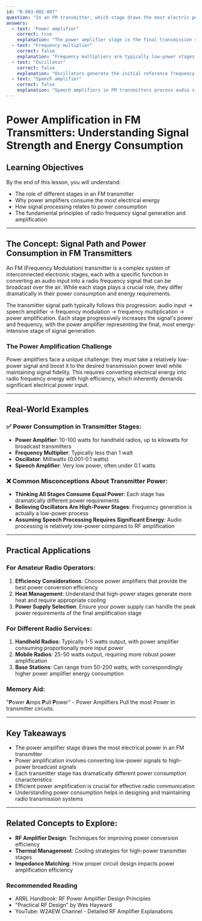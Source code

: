 ```yaml
---
id: "B-003-002-007"
question: "In an FM transmitter, which stage draws the most electric power?"
answers:
  - text: "Power amplifier"
    correct: true
    explanation: "The power amplifier stage is the final transmission stage responsible for boosting the signal to the desired output power, requiring significant electrical energy to amplify the radio frequency signal to a level suitable for transmission. Unlike other stages that primarily process or modify signals at low power levels, the power amplifier must convert substantial electrical input into high-power radio frequency output, making it the most power-consuming component in an FM transmitter."
  - text: "Frequency multiplier"
    correct: false
    explanation: "Frequency multipliers are typically low-power stages that generate higher frequency signals from a lower frequency source, using non-linear circuit techniques. They consume minimal electrical power compared to the power amplifier, as their primary function is signal conversion rather than high-power signal generation. The power requirements for frequency multipliers are relatively small and focused on signal manipulation."
  - text: "Oscillator"
    correct: false
    explanation: "Oscillators generate the initial reference frequency for the transmitter and operate at very low power levels. They typically consume minimal electrical power, often in the milliwatt range, as their primary function is to create a stable, precise frequency source. The power requirements for oscillators are significantly lower than those of the final power amplification stage."
  - text: "Speech amplifier"
    correct: false
    explanation: "Speech amplifiers in FM transmitters process audio signals at very low power levels, typically handling signals in the milliwatt to low-watt range. These stages are responsible for preparing the audio input for modulation but do not require significant electrical power. The power consumption of speech amplifiers is minimal compared to the final power amplifier stage that generates the transmitted radio frequency signal."
---
```


# Power Amplification in FM Transmitters: Understanding Signal Strength and Energy Consumption

## Learning Objectives
By the end of this lesson, you will understand:
- The role of different stages in an FM transmitter
- Why power amplifiers consume the most electrical energy
- How signal processing relates to power consumption
- The fundamental principles of radio frequency signal generation and amplification

---

## The Concept: Signal Path and Power Consumption in FM Transmitters

An FM (Frequency Modulation) transmitter is a complex system of interconnected electronic stages, each with a specific function in converting an audio input into a radio frequency signal that can be broadcast over the air. While each stage plays a crucial role, they differ dramatically in their power consumption and energy requirements.

The transmitter signal path typically follows this progression: audio input → speech amplifier → frequency modulation → frequency multiplication → power amplification. Each stage progressively increases the signal's power and frequency, with the power amplifier representing the final, most energy-intensive stage of signal generation.

### The Power Amplification Challenge

Power amplifiers face a unique challenge: they must take a relatively low-power signal and boost it to the desired transmission power level while maintaining signal fidelity. This requires converting electrical energy into radio frequency energy with high efficiency, which inherently demands significant electrical power input.

---

## Real-World Examples

### ✅ Power Consumption in Transmitter Stages:
- **Power Amplifier**: 10-100 watts for handheld radios, up to kilowatts for broadcast transmitters
- **Frequency Multiplier**: Typically less than 1 watt
- **Oscillator**: Milliwatts (0.001-0.1 watts)
- **Speech Amplifier**: Very low power, often under 0.1 watts

### ❌ Common Misconceptions About Transmitter Power:
- **Thinking All Stages Consume Equal Power**: Each stage has dramatically different power requirements
- **Believing Oscillators Are High-Power Stages**: Frequency generation is actually a low-power process
- **Assuming Speech Processing Requires Significant Energy**: Audio processing is relatively low-power compared to RF amplification

---

## Practical Applications

### For Amateur Radio Operators:
1. **Efficiency Considerations**: Choose power amplifiers that provide the best power conversion efficiency
2. **Heat Management**: Understand that high-power stages generate more heat and require appropriate cooling
3. **Power Supply Selection**: Ensure your power supply can handle the peak power requirements of the final amplification stage

### For Different Radio Services:
1. **Handheld Radios**: Typically 1-5 watts output, with power amplifier consuming proportionally more input power
2. **Mobile Radios**: 25-50 watts output, requiring more robust power amplification
3. **Base Stations**: Can range from 50-200 watts, with correspondingly higher power amplifier energy consumption

### Memory Aid:
"**P**ower **A**mps **P**ull **P**ower" - Power Amplifiers Pull the most Power in transmitter circuits.

---

## Key Takeaways

- The power amplifier stage draws the most electrical power in an FM transmitter
- Power amplification involves converting low-power signals to high-power broadcast signals
- Each transmitter stage has dramatically different power consumption characteristics
- Efficient power amplification is crucial for effective radio communication
- Understanding power consumption helps in designing and maintaining radio transmission systems

---

## Related Concepts to Explore:
- **RF Amplifier Design**: Techniques for improving power conversion efficiency
- **Thermal Management**: Cooling strategies for high-power transmitter stages
- **Impedance Matching**: How proper circuit design impacts power amplification efficiency

### Recommended Reading
- ARRL Handbook: RF Power Amplifier Design Principles
- "Practical RF Design" by Wes Hayward
- YouTube: W2AEW Channel - Detailed RF Amplifier Explanations